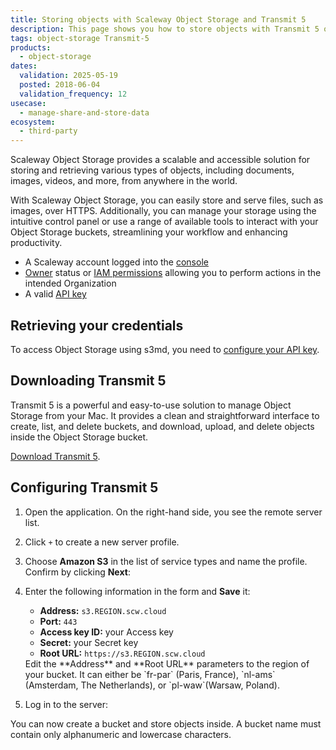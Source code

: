 ```yaml
---
title: Storing objects with Scaleway Object Storage and Transmit 5
description: This page shows you how to store objects with Transmit 5 on Scaleway's Object Storage platform.
tags: object-storage Transmit-5
products:
  - object-storage
dates:
  validation: 2025-05-19
  posted: 2018-06-04
  validation_frequency: 12
usecase:
  - manage-share-and-store-data
ecosystem:
  - third-party
---
```




Scaleway Object Storage provides a scalable and accessible solution for storing and retrieving various types of objects, including documents, images, videos, and more, from anywhere in the world.

With Scaleway Object Storage, you can easily store and serve files, such as images, over HTTPS.
Additionally, you can manage your storage using the intuitive control panel or use a range of available tools to interact with your Object Storage buckets, streamlining your workflow and enhancing productivity.


<Requirements />

- A Scaleway account logged into the [console](https://console.scaleway.com)
- [Owner](/iam/concepts/#owner) status or [IAM permissions](/iam/concepts/#permission) allowing you to perform actions in the intended Organization
- A valid [API key](/iam/how-to/create-api-keys/)

## Retrieving your credentials

To access Object Storage using s3md, you need to [configure your API key](/iam/how-to/create-api-keys/).

## Downloading Transmit 5

Transmit 5 is a powerful and easy-to-use solution to manage Object Storage from your Mac.
It provides a clean and straightforward interface to create, list, and delete buckets, and download, upload, and delete objects inside the Object Storage bucket.

[Download Transmit 5](https://panic.com/transmit/).

## Configuring Transmit 5

1. Open the application. On the right-hand side, you see the remote server list.
2. Click `+` to create a new server profile.
3. Choose **Amazon S3** in the list of service types and name the profile. Confirm by clicking **Next**:
    <Lightbox image={image} alt="" />
4. Enter the following information in the form and **Save** it:
    - **Address:** `s3.REGION.scw.cloud`
    - **Port:** `443`
    - **Access key ID:** your Access key
    - **Secret:** your Secret key
    - **Root URL:** `https://s3.REGION.scw.cloud`

    <Message type="important">
      Edit the **Address** and **Root URL** parameters to the region of your bucket. It can either be `fr-par` (Paris, France), `nl-ams` (Amsterdam, The Netherlands), or `pl-waw`(Warsaw, Poland).
    </Message>

    <Lightbox image={image2} alt="" />
5. Log in to the server:
    <Lightbox image={image3} alt="" />

You can now create a bucket and store objects inside.
A bucket name must contain only alphanumeric and lowercase characters.